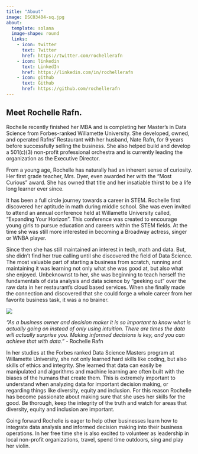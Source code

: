 ```yaml
---
title: "About"
image: DSC03404-sq.jpg
about:
  template: solana
  image-shape: round
  links:
    - icon: twitter
      text: Twitter
      href: https://twitter.com/rochellerafn
    - icon: linkedin
      text: LinkedIn
      href: https://linkedin.com/in/rochellerafn
    - icon: github
      text: Github
      href: https://github.com/rochellerafn
---
```


## Meet Rochelle Rafn.

Rochelle recently finished her MBA and is completing her Master’s in Data Science from Forbes-ranked Willamette University. She developed, owned, and operated Rafns’ Restaurant with her husband, Nate Rafn, for 9 years before successfully selling the business. She also helped build and develop a 501(c)(3) non-profit professional orchestra and is currently leading the organization as the Executive Director.

From a young age, Rochelle has naturally had an inherent sense of curiosity. Her first grade teacher, Mrs. Dyer, even awarded her with the “Most Curious” award. She has owned that title and her insatiable thirst to be a life long learner ever since. 

It has been a full circle journey towards a career in STEM. Rochelle first discovered her aptitude in math during middle school. She was even invited to attend an annual conference held at Willamette University called, “Expanding Your Horizon”. This conference was created to encourage young girls to pursue education and careers within the STEM fields. At the time she was still more interested in becoming a Broadway actress, singer or WNBA player. 

Since then she has still maintained an interest in tech, math and data. But, she didn’t find her true calling until she discovered the field of Data Science. The most valuable part of starting a business from scratch, running and maintaining it was learning not only what she was good at, but also what she enjoyed. Unbeknownst to her, she was beginning to teach herself the fundamentals of data analysis and data science by “geeking out” over the raw data in her restaurant’s cloud based services. When she finally made the connection and discovered that she could forge a whole career from her favorite business task, it was a no brainer. 

![](DSC03152.jpg)

_“As a business owner and decision maker it is so important to know what is actually going on instead of only using intuition. There are times the data will actually surprise you. Making informed decisions is key, and you can achieve that with data.”_ - Rochelle Rafn

In her studies at the Forbes ranked Data Science Masters program at Willamette University, she not only learned hard skills like coding, but also skills of ethics and integrity. She learned that data can easily be manipulated and algorithms and machine learning are often built with the biases of the humans that create them. This is extremely important to understand when analyzing data for important decision making, or regarding things like diversity, equity and inclusion. For this reason Rochelle has become passionate about making sure that she uses her skills for the good. Be thorough, keep the integrity of the truth and watch for areas that diversity, equity and inclusion are important. 

Going forward Rochelle is eager to help other businesses learn how to integrate data analysis and informed decision making into their business operations. In her free time she is also excited to volunteer as leadership in local non-profit organizations, travel, spend time outdoors, sing and play her violin. 
